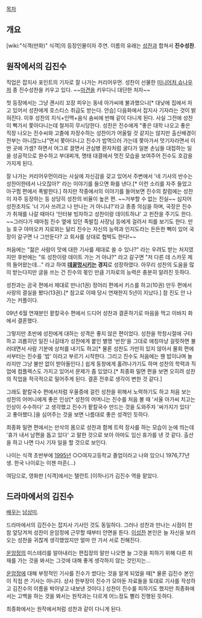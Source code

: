 [[목차]]
== 개요 ==
[wiki:"식객(만화)" 식객]의 등장인물이자 주연. 이름의 유래는 [[성찬]]과 합쳐서 '''진수성찬'''.

== 원작에서의 김진수 ==
직업은 잡지사 포인트의 기자로 잘 나가는 커리어우먼. 성찬이 선물한 [[미니어처 슈나우저]] 종 진수성찬을 키우고 있다. ~~[[마견]]을 키우다니 대단한 처자~~

첫 등장에서는 그냥 괜시리 꼬장 피우는 동네 아가씨에 불과했으나[* 대낮에 집에서 자고 있어서 성찬에게 호스티스 취급도 받는다. 안습] 다음화에서 잡지사 기자라는 것이 밝혀진다. 이후 성찬의 지식+인맥+음식 솜씨에 반해 같이 다니게 된다. 사실 그전에 성찬이 뻑가서 쫓아다니는데 철저히 무시당한다. 성찬은 진수에게 "좋은 대학 나오고 좋은 직장 나오는 진수씨와 고졸에 차장수하는 성찬이가 어울릴 것 같지는 않지만 출신배경이 전부는 아니잖느냐"면서 쫓아다니고 진수가 밥먹으러 가는데 쫓아가서 맛기자라면서 이딴 곳에 가셈? 하면서 어그로 끌면서 관심병 환자처럼 굴다가 일본 손님들 대접하는 일을 성공적으로 완수하고 부대찌개, 명태 대결에서 멋진 모습을 보여주어 진수도 호감을 가지게 된다.

잘 나가는 커리어우먼이라는 사실에 자신감을 갖고 있어서 주변에서 '네 기사의 반수는 성찬이한테서 나오잖아?' 라는 이야기를 들으면 화를 낸다.[* 이런 소리를 자주 들었고 아구찜 편에서 폭발한다.] 하지만 작중에서의 이야기를 들어보면 진수의 칼럼에는 성찬이 자주 등장하는 등 상당히 성찬의 비율이 높은 편. ~~거부할 수 없는 진실~~ 심지어 성찬조차도 '너 기사 쓰려고 나 만나는 거 아니냐?'라고 종종 의심을 하며, 국장은 진수가 취재를 나갈 때마다 '인터뷰 빙자하고 성찬이랑 데이트하냐' 고 핀잔을 주기도 한다. ~~그러다가 때마침 진수 옆에 있던 족발집 사장님 등에게 걸려서 피를 보기도 한다. 만능 호구 야마오카 지로와는 달리 진수는 자신의 능력과 인지도라는 든든한 빽이 있어 국장이 갈구면 나 그만둔다? 고 회사를 상대로 협박도 한다!~~

처음에는 "젊은 사람이 맛에 대한 기사를 제대로 쓸 수 있나?" 라는 우려도 받는 처지였지만 후반에는 "또 성찬이랑 데이트 가는 거 아냐?" 라고 갈구면 "저 다른 데 스카웃 제의 들어왔는데..." 라고 하여 '''[[데꿀멍]]시키는 경지'''로 성장하였다. 아무리 성찬의 도움을 많이 받는다지만 글을 쓰는 건 진수의 몫인 만큼 기자로의 능력은 충분히 알려진 듯하다.

성찬과는 곰국 편에서 제대로 만나(1권) 정어리 편에서 키스를 하고(10권) 만두 편에서 사랑의 결실을 봤다(13권).[* 참고로 이때 당시 연재한지 5년이 지났다.] 참 진도 안 나가는 커플이다. 

09년 6월 연재분인 팥칼국수 편에서 드디어 성찬과 결혼하기로 마음을 먹고 이바지 화에서 결혼했다.

그렇지만 초반에 성찬에게 대하는 성격은 좋지 않은 편이었다. 성찬을 학창시절에 구타하고 괴롭히던 일진 나길태가 성찬에게 붙인 별명 '반찬'을 그대로 애칭마냥 걸핏하면 불러대면서 사람 기분에 상처를 내기도 하고[* 물론 성찬도 가만히 있지 않아서 물회 편에서부터는 진수를 '밥' 이라고 부르기 시작한다. 그리고 진수도 처음에는 웬 밥이냐며 놀라지만 그냥 불만 없이 받아들인다.] 쉽게 동창에게 홀려나가기도 하며 성찬의 학력과 직업에 컴플렉스도 가지고 있어서 문제가 좀 있었다.[* 최종화 밀면 편을 보면 오히려 성찬의 직업을 적극적으로 밀어주게 된다. 결혼 전후로 생각이 변한 것 같다.] 

그래도 팥칼국수 편에서처럼 우울증에 걸린 성찬을 위해서 노력하기도 하고 처음 보는 성찬의 어머니에게 좋은 인상[* 성찬의 어머니는 진수를 처음 볼 때 '서울 아가씨 치고는 인상이 수수하다' 고 생각했고 진수가 팥칼국수 만드는 것을 도와주자 '싸가지가 있다' 고 좋아했다.]을 심어주는 것을 보면 나름대로 좋은 성격인 듯하다.

최종화 밀면 편에서는 만삭의 몸으로 성찬과 함께 트럭 장사를 하는 모습이 눈에 띄는데 '휴가 내서 남편을 돕고 있다' 고 말한 것으로 보아 아마도 임신 휴가를 낸 것 같다. 출산을 하고 나면 다시 기자 일을 할 것으로 보인다. 

나이는 식객 초반부에 [[1995년]] ○○여자고등학교 졸업이라고 나와 있으니 1976,77년 생. 한국 나이로는 이젠 마흔(...)

여담으로, 영화판 [식객]에서는 탤런트 [이하나]가 김진수 역을 맡았다.
== 드라마에서의 김진수 ==
[[배우]]는 [[남상미]].

드라마에서의 김진수는 잡지사 기사인 것도 동일하다. 그러나 성찬과 만나는 시점이 한참 앞당겨져 성찬이 운암정에 근무할 때부터 안면을 튼다. [[이성찬]] 본인은 늘 자신을 보러 오는 성찬을 귀찮게 생각했었지만 얼마 안 가서 서로 친해진다.

[[운암정]]의 미스테리를 알아내리는 편집장의 말만 나오면 늘 그것을 피하기 위해 다른 취재를 가는 것을 봐서는 그것에 대해 좋게 생각하지 않는 것인지는...

[[운암정]]에 대해 부정적인 기사를 진수가 썼다는 것을 알게 되었을 때[* 물론 김진수 본인이 직접 쓴 기사는 아니다. 상사 한부장이 진수가 모아둔 자료들을 토대로 기사를 작성하고 김진수의 이름을 박아넣고 내보낸 것이다.] 성찬이 진수를 피하기도 했지만 최종화에서는 고백을 하는 것을 봐서는 원작과는 다르게 어느정도 빨리 진행된 듯하다.

최종화에서는 원작에서처럼 성찬과 같이 다니게 된다.
